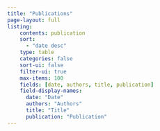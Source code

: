 ```yaml
---
title: "Publications"
page-layout: full
listing:
    contents: publication
    sort: 
      - "date desc"
    type: table
    categories: false
    sort-ui: false
    filter-ui: true
    max-items: 100
    fields: [date, authors, title, publication]
    field-display-names:
      date: "Date"
      authors: "Authors"
      title: "Title"
      publication: "Publication"
---
```

